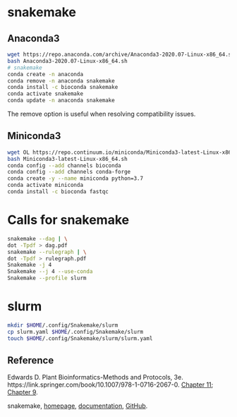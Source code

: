 # snakemake

## Anaconda3

```bash
wget https://repo.anaconda.com/archive/Anaconda3-2020.07-Linux-x86_64.sh
bash Anaconda3-2020.07-Linux-x86_64.sh
# snakemake
conda create -n anaconda
conda remove -n anaconda snakemake
conda install -c bioconda snakemake
conda activate snakemake
conda update -n anaconda snakemake
```

The remove option is useful when resolving compatibility issues.

## Miniconda3

```bash
wget OL https://repo.continuum.io/miniconda/Miniconda3-latest-Linux-x86_64.sh
bash Miniconda3-latest-Linux-x86_64.sh
conda config --add channels bioconda
conda config --add channels conda-forge
conda create -y --name miniconda python=3.7
conda activate miniconda
conda install -c bioconda fastqc
```

# Calls for snakemake

```bash
snakemake --dag | \
dot -Tpdf > dag.pdf
snakemake --rulegraph | \
dot -Tpdf > rulegraph.pdf
Snakemake -j 4
Snakemake --j 4 --use-conda
Snakemake --profile slurm
```

# slurm

```bash
mkdir $HOME/.config/Snakemake/slurm
cp slurm.yaml $HOME/.config/Snakemake/slurm
touch $HOME/.config/Snakemake/slurm/slurm.yaml
```

## Reference

Edwards D. Plant Bioinformatics-Methods and Protocols, 3e. https://link.springer.com/book/10.1007/978-1-0716-2067-0. [Chapter 11](https://link.springer.com/protocol/10.1007/978-1-0716-2067-0_11); [Chapter 9](https://link.springer.com/protocol/10.1007/978-1-0716-2067-0_9).

snakemake, [homepage](https://snakemake.github.io/), [documentation](https://snakemake.readthedocs.io/en/stable/), [GitHub](https://github.com/snakemake/snakemake).
